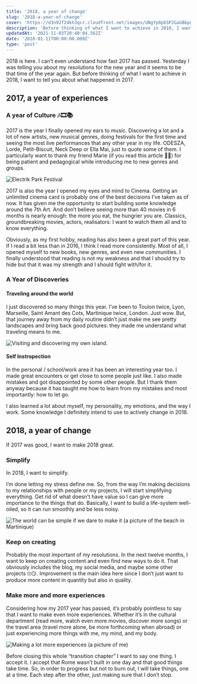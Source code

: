 ```yaml
---
title: '2018, a year of change'
slug: '2018-a-year-of-change'
cover: 'https://d3n92f24kh3qcr.cloudfront.net/images/UNgYp0pbSP2GaGBbpgMG.jpg'
description: 'Before thinking of what I want to achieve in 2018, I want to tell you about what happened in 2017.'
updatedAt: '2021-11-03T20:40:04.562Z'
date: '2018-01-11T00:00:00.000Z'
type: 'post'
---
```


2018 is here. I can’t even understand how fast 2017 has passed. Yesterday I was telling you about my resolutions for the new year and it seems to be that time of the year again. But before thinking of what I want to achieve in 2018, I want to tell you about what happened in 2017.

## 2017, a year of experiences

### A year of Culture 🎶🎞📚

2017 is the year I finally opened my ears to music. Discovering a lot and a lot of new artists, new musical genres, doing festivals for the first time and seeing the most live performances that any other year in my life. ODESZA, Lorde, Petit-Biscuit, Neck Deep or Ella Mai, just to quote some of them. I particularly want to thank my friend Marie (if you read this article 👋😘) for being patient and pedagogical while introducing me to new genres and groups.

![Electrik Park Festival](https://d3n92f24kh3qcr.cloudfront.net/images/ouXwKhB2QeGkig4rmP4S.jpg)

2017 is also the year I opened my eyes and mind to Cinema. Getting an unlimited cinema card is probably one of the best decisions I’ve taken as of now. It has given me the opportunity to start building some knowledge around the 7th Art. And don’t believe seeing more than 40 movies in 6 months is nearly enough: the more you eat, the hungrier you are. Classics, groundbreaking movies, actors, realisators: I want to watch them all and to know everything.

Obviously, as my first hobby, reading has also been a great part of this year. If I read a bit less than in 2016, I think I read more consistently. Most of all, I opened myself to new books, new genres, and even new communities. I finally understood that reading is not my weakness and that I should try to hide but that it was my strength and I should fight with/for it.

### A Year of Discoveries

#### Traveling around the world

I just discovered so many things this year. I’ve been to Toulon twice, Lyon, Marseille, Saint Amant des Cots, Martinique twice, London. Just wow. But, that journey away from my daily routine didn’t just make me see pretty landscapes and bring back good pictures: they made me understand what traveling means to me.

![Visiting and discovering my own island.](https://d3n92f24kh3qcr.cloudfront.net/images/hd7uhYgReBUvNKazPaAd.jpg)

#### Self Instropection

In the personal / school/work area it has been an interesting year too. I made great encounters or get close to some people just like. I also made mistakes and got disappointed by some other people. But I thank them anyway because it has taught me how to learn from my mistakes and most importantly: how to let go.

I also learned a lot about myself, my personality, my emotions, and the way I work. Some knowledge I definitely intend to use to actively change in 2018.

## 2018, a year of change

If 2017 was good, I want to make 2018 great.

### Simplify

In 2018, I want to simplify.

I’m done letting my stress define me. So, from the way I’m making decisions to my relationships with people or my projects, I will start simplifying everything. Get rid of what doesn’t have value so I can give more importance to the things that do. Basically, I want to build a life-system well-oiled, so it can run smoothly and be less noisy.

![The world can be simple if we dare to make it (a picture of the beach in Martinique)](https://d3n92f24kh3qcr.cloudfront.net/images/5A9cRvHRl6m0qpnDkEsJ.jpg)

### Keep on creating

Probably the most important of my resolutions. In the next twelve months, I want to keep on creating content and even find new ways to do it. That obviously includes the blog, my social media, and maybe some other projects 🙄😏. Improvement is the main idea here since I don’t just want to produce more content in quantity but also in quality.

### Make more and more experiences

Considering how my 2017 year has passed, it’s probably pointless to say that I want to make even more experiences. Whether it’s in the cultural department (read more, watch even more movies, discover more songs) or the travel area (travel more alone, be more forthcoming when abroad) or just experiencing more things with me, my mind, and my body.

![Making a lot more experiences (a picture of me)](https://d3n92f24kh3qcr.cloudfront.net/images/rdS5Fvp6QeRnlcEvKYgn.jpg)

Before closing this whole “transition chapter” I want to say one thing. I accept it. I accept that Rome wasn’t built in one day and that good things take time. So, in order to progress but not to burn out, I will take things, one at a time. Each step after the other, just making sure that I don’t stop.
